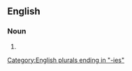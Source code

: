 ==English==

===Noun===
{{head|en|noun form}}

# {{plural of|authenticity|lang=en}}

[[Category:English plurals ending in "-ies"]]